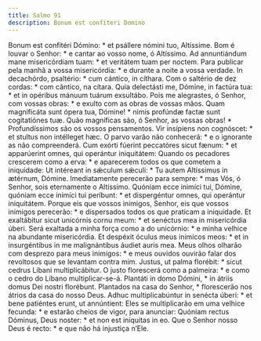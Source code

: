 ```yaml
---
title: Salmo 91
description: Bonum est confiteri Domino
---
```


<div class="grid grid-cols-2 gap-5">
  <span class="text-justify">
    Bonum est confitéri Dómino: * et psállere nómini tuo, Altíssime.
  </span>
  <span class="text-justify">
    Bom é louvar o Senhor: * e cantar ao vosso nome, ó Altíssimo.
  </span>
  <span class="text-justify">
    Ad annuntiándum mane misericórdiam tuam: * et veritátem tuam per noctem.
  </span>
  <span class="text-justify">
    Para publicar pela manhã a vossa misericórdia: * e durante a noite a vossa
    verdade.
  </span>
  <span class="text-justify">
    In decachórdo, psaltério: * cum cántico, in cíthara.
  </span>
  <span class="text-justify">
    Com o saltério de dez cordas: * com cântico, na cítara.
  </span>
  <span class="text-justify">
    Quia delectásti me, Dómine, in factúra tua: * et in opéribus mánuum tuárum
    exsultábo.
  </span>
  <span class="text-justify">
    Pois me alegrastes, ó Senhor, com vossas obras: * e exulto com as obras de
    vossas mãos.
  </span>
  <span class="text-justify">
    Quam magnificáta sunt ópera tua, Dómine! * nimis profúndæ factæ sunt
    cogitatiónes tuæ.
  </span>
  <span class="text-justify">
    Quão magníficas são, ó Senhor, as vossas obras! * Profundíssimos são os
    vossos pensamentos.
  </span>
  <span class="text-justify">
    Vir insípiens non cognóscet: * et stultus non intélleget hæc.
  </span>
  <span class="text-justify">
    O parvo varão não conhecerá: * e o ignorante as não compreenderá.
  </span>
  <span class="text-justify">
    Cum exórti fúerint peccatóres sicut fænum: * et apparúerint omnes, qui
    operántur iniquitátem:
  </span>
  <span class="text-justify">
    Quando os pecadores crescerem como a erva: * e aparecerem todos os que
    cometem a iniquidade:
  </span>
  <span class="text-justify">
    Ut intéreant in sǽculum sǽculi: * Tu autem Altíssimus in ætérnum, Dómine.
  </span>
  <span class="text-justify">
    Imediatamente perecerão para sempre: * mas Vós, ó Senhor, sois eternamente o
    Altíssimo.
  </span>
  <span class="text-justify">
    Quóniam ecce inimíci tui, Dómine, quóniam ecce inimíci tui períbunt: * et
    dispergéntur omnes, qui operántur iniquitátem.
  </span>
  <span class="text-justify">
    Porque eis que vossos inimigos, Senhor, eis que vossos inimigos perecerão: *
    e dispersados todos os que praticam a iniquidade.
  </span>
  <span class="text-justify">
    Et exaltábitur sicut unicórnis cornu meum: * et senéctus mea in misericórdia
    úberi.
  </span>
  <span class="text-justify">
    Será exaltada a minha força como a do unicórnio: * e minha velhice na
    abundante misericórdia.
  </span>
  <span class="text-justify">
    Et despéxit óculus meus inimícos meos: * et in insurgéntibus in me
    malignántibus áudiet auris mea.
  </span>
  <span class="text-justify">
    Meus olhos olharão com desprezo para meus inimigos: * e meus ouvidos ouvirão
    falar dos revoltosos que se levantam contra mim.
  </span>
  <span class="text-justify">
    Justus, ut palma florébit: * sicut cedrus Líbani multiplicábitur.
  </span>
  <span class="text-justify">
    O justo florescerá como a palmeira: * e como o cedro do Líbano
    multiplicar-se-á.
  </span>
  <span class="text-justify">
    Plantáti in domo Dómini, * in átriis domus Dei nostri florébunt.
  </span>
  <span class="text-justify">
    Plantados na casa do Senhor, * florescerão nos átrios da casa do nosso Deus.
  </span>
  <span class="text-justify">
    Adhuc multiplicabúntur in senécta úberi: * et bene patiéntes erunt, ut
    annúntient:
  </span>
  <span class="text-justify">
    Eles se multiplicarão em uma velhice fecunda: * e estarão cheios de vigor,
    para anunciar:
  </span>
  <span class="text-justify">
    Quóniam rectus Dóminus, Deus noster: * et non est iníquitas in eo.
  </span>
  <span class="text-justify">
    Que o Senhor nosso Deus é recto: * e que não há injustiça n’Ele.
  </span>
</div>
